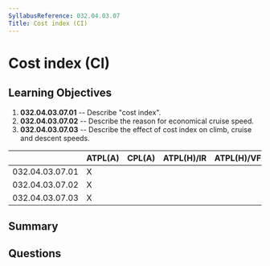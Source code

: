 ```yaml
---
SyllabusReference: 032.04.03.07
Title: Cost index (CI)
---
```


# Cost index (CI)

## Learning Objectives

1.  **032.04.03.07.01** -- Describe "cost index".
2.  **032.04.03.07.02** -- Describe the reason for economical cruise speed.
3.  **032.04.03.07.03** -- Describe the effect of cost index on climb, cruise and
    descent speeds.

|                 | ATPL(A) | CPL(A) | ATPL(H)/IR | ATPL(H)/VFR | CPL(H) | IR | CBIR(A) |
| --------------- | ------- | ------ | ---------- | ----------- | ------ | -- | ------- |
| 032.04.03.07.01 | X       |        |            |             |        |    |         |
| 032.04.03.07.02 | X       |        |            |             |        |    |         |
| 032.04.03.07.03 | X       |        |            |             |        |    |         |

## Summary

## Questions
